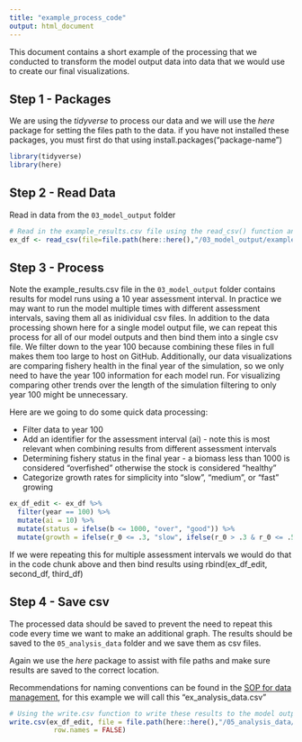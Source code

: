 ```yaml
---
title: "example_process_code"
output: html_document
---
```


This document contains a short example of the processing that we conducted to transform the model output data into data that we would use to create our final visualizations. 

## Step 1 - Packages

We are using the *tidyverse* to process our data and we will use the *here* package for setting the files path to the data. if you have not installed these packages, you must first do that using install.packages("package-name")
```r
library(tidyverse)
library(here)
```


## Step 2 - Read Data

Read in data from the `03_model_output` folder     
```r

# Read in the example_results.csv file using the read_csv() function and using the here package 
ex_df <- read_csv(file=file.path(here::here(),"/03_model_output/example_results.csv")) 

```


## Step 3 - Process 

Note the example_results.csv file in the `03_model_output` folder contains results for model runs using a 10 year assessment interval. In practice we may want to run the model multiple times with different assessment intervals, saving them all as inidividual csv files. In addition to the data processing shown here for a single model output file, we can repeat this process for all of our model outputs and then bind them into a single csv file. We filter down to the year 100 because combining these files in full makes them too large to host on GitHub. Additionally, our data visualizations are comparing fishery health in the final year of the simulation, so we only need to have the year 100 information for each model run. For visualizing comparing other trends over the length of the simulation filtering to only year 100 might be unnecessary.  

Here are we going to do some quick data processing:  

 * Filter data to year 100   
 * Add an identifier for the assessment interval (ai) -  note this is most relevant when combining results from different assessment intervals  
 * Determining fishery status in the final year - a biomass less than 1000 is considered "overfished" otherwise the stock is considered "healthy"  
 * Categorize growth rates for simplicity into "slow", "medium", or "fast" growing  

```r
ex_df_edit <- ex_df %>% 
  filter(year == 100) %>% 
  mutate(ai = 10) %>% 
  mutate(status = ifelse(b <= 1000, "over", "good")) %>% 
  mutate(growth = ifelse(r_0 <= .3, "slow", ifelse(r_0 > .3 & r_0 <= .5, "medium", "fast")))
```

If we were repeating this for multiple assessment intervals we would do that in the code chunk above and then bind results using rbind(ex_df_edit, second_df, third_df)  

## Step 4 - Save csv

The processed data should be saved to prevent the need to repeat this code every time we want to make an additional graph. The results should be saved to the `05_analysis_data` folder and we save them as csv files.   

Again we use the *here* package to assist with file paths and make sure results are saved to the correct location.  

Recommendations for naming conventions can be found in the [SOP for data management](./Reference/SOP_data_management.md), for this example we will call this "ex_analysis_data.csv"
```r
# Using the write.csv function to write these results to the model output folder
write.csv(ex_df_edit, file = file.path(here::here(),"/05_analysis_data/ex_analysis_data.csv"),
           row.names = FALSE)
```
